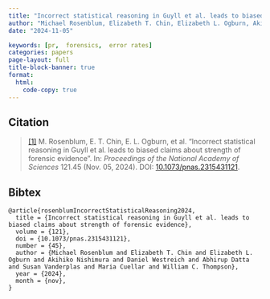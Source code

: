 ```yaml
---
title: "Incorrect statistical reasoning in Guyll et al. leads to biased claims about strength of forensic evidence"
author: "Michael Rosenblum, Elizabeth T. Chin, Elizabeth L. Ogburn, Akihiko Nishimura, Daniel Westreich, Abhirup Datta, Susan Vanderplas, Maria Cuellar, William C. Thompson"
date: "2024-11-05"

keywords: [pr,  forensics,  error rates]
categories: papers
page-layout: full
title-block-banner: true
format:
  html:
    code-copy: true
---
```

 

 
## Citation
> <a name=bib-rosenblumIncorrectStatisticalReasoning2024></a>[[1]](#cite-rosenblumIncorrectStatisticalReasoning2024) M. Rosenblum, E. T. Chin, E. L. Ogburn, et al. “Incorrect statistical reasoning in Guyll et al. leads to biased claims about strength of forensic evidence”. In: _Proceedings of the National Academy of Sciences_ 121.45 (Nov. 05, 2024). DOI: [10.1073/pnas.2315431121](https://doi.org/10.1073%2Fpnas.2315431121).

::: {.callout-note collapse='true'}
## Bibtex
```
@article{rosenblumIncorrectStatisticalReasoning2024,
  title = {Incorrect statistical reasoning in Guyll et al. leads to biased claims about strength of forensic evidence},
  volume = {121},
  doi = {10.1073/pnas.2315431121},
  number = {45},
  author = {Michael Rosenblum and Elizabeth T. Chin and Elizabeth L. Ogburn and Akihiko Nishimura and Daniel Westreich and Abhirup Datta and Susan Vanderplas and Maria Cuellar and William C. Thompson},
  year = {2024},
  month = {nov},
}
```
:::



